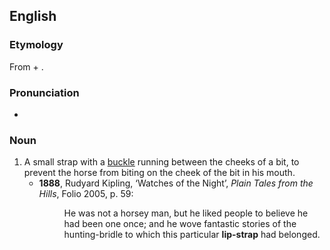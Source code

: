 ==English==

===Etymology===
From {{term|lip}} + {{term|strap}}.

===Pronunciation===
* {{IPA|/lɪpstɹæp/}}

===Noun===
{{en-noun}}

# A small strap with a [[buckle]] running between the cheeks of a bit, to prevent the horse from biting on the cheek of the bit in his mouth.
#* '''1888''', Rudyard Kipling, ‘Watches of the Night’, ''Plain Tales from the Hills'', Folio 2005, p. 59:
#*: He was not a horsey man, but he liked people to believe he had been one once; and he wove fantastic stories of the hunting-bridle to which this particular '''lip-strap''' had belonged.